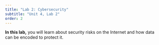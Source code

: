 ```yaml
---
title: "Lab 2: Cybersecurity"
subtitle: "Unit 4, Lab 2"
order: 2
---
```


::: learn 

**In this lab,** you will learn about security risks on the Internet and how data can be encoded to protect it.
:::